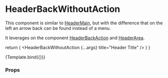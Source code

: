 
<Meta
  title="Components/Header/HeaderBackWithoutAction"
  component={HeaderBackWithoutAction}
/>

# HeaderBackWithoutAction

This component is similar to [HeaderMain](/docs/components-header-headermain--default-story), but with the difference that on the left an arrow back can be found instead of a menu.

It leverages on the component [HeaderBackAction](/docs/components-header-headerbackaction--default-story) and [HeaderArea](/docs/components-header-headerarea--default-story).

  return (
    <MenuProvider>
      <HeaderBackWithoutAction {...args} title="Header Title" />
    </MenuProvider>
  )
}

<Canvas>
  <Story name="Default">{Template.bind({})}</Story>
</Canvas>

### Props

<ArgsTable story="Default" />
